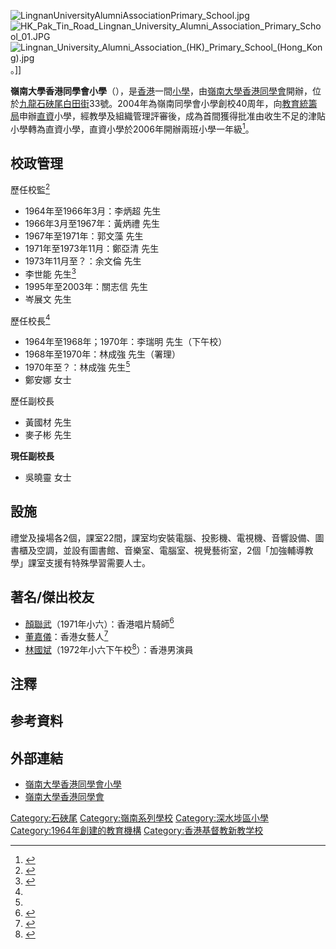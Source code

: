 {{Infobox School
| motto          = 作育英才 服務社會
| name           = 嶺南大學香港同學會小學
| native_name    = Lingnan University Alumni Association (HK) Primary School
| image          = LUAAPS crest.png
| established    = 1964年
| closed         = 
| type           = 直資男女校
| language       = 中文
| founder        = 
| affiliation    = [[嶺南大學香港同學會|嶺南大學香港同學會]]
| district       = [[深水埗區|深水埗區]]
| address        = [[香港|香港]][[九龍|九龍]][[石硤尾|石硤尾]][[白田街|白田街]]33號
| faculty        = 
| religion       = [[基督教|基督教]]
| supervisor     = 岑展文先生
| principal      = 鄭安娜女士
| vice_principal = 吳曉靈女士
| students       = 
| magazine       = 
| house          = 
| colors         = 
| website        = 
}}

[[File:LingnanUniversityAlumniAssociationPrimary_School.jpg|thumb]]
[[File:HK_Pak_Tin_Road_Lingnan_University_Alumni_Association_Primary_School_01.JPG|thumb]]
[[File:Lingnan_University_Alumni_Association_(HK)_Primary_School_(Hong_Kong).jpg|thumb]]。]]

'''嶺南大學香港同學會小學'''（{{lang-en|Lingnan University Alumni Association (HK) Primary School}}），是[[香港|香港]]一間[[小學|小學]]，由[[嶺南大學香港同學會|嶺南大學香港同學會]]開辦，位於[[九龍|九龍]][[石硤尾|石硤尾]][[白田街|白田街]]33號。2004年為嶺南同學會小學創校40周年，向[[教育統籌局|教育統籌局]]申辦[[直接資助計劃|直資]]小學，經教學及組織管理評審後，成為首間獲得批准由收生不足的津貼小學轉為直資小學，直資小學於2006年開辦兩班小學一年級<ref>{{Cite web |url=http://paper.wenweipo.com/2006/09/29/HK0609290058.htm |title=傳統津校 小一收表減兩成 |access-date=2007-09-18 |archive-date=2011-08-22 |archive-url=https://web.archive.org/web/20110822181112/http://paper.wenweipo.com/2006/09/29/HK0609290058.htm |dead-url=no }}</ref>。

==校政管理==
;歷任校監<ref name="嶺南大學香港同學會小學">{{cite web |url=http://luaa.hk/tc/%E5%B6%BA%E5%8D%97%E5%A4%A7%E5%AD%B8%E9%A6%99%E6%B8%AF%E5%90%8C%E5%AD%B8%E6%9C%83%E5%B0%8F%E5%AD%B8 |title=嶺南大學香港同學會小學 |date= |website= |publisher=嶺南大學香港同學會 |access-date=2021-10-04 |quote= |archive-date=2022-02-28 |archive-url=https://web.archive.org/web/20220228165544/http://luaa.hk/tc/%E5%B6%BA%E5%8D%97%E5%A4%A7%E5%AD%B8%E9%A6%99%E6%B8%AF%E5%90%8C%E5%AD%B8%E6%9C%83%E5%B0%8F%E5%AD%B8 }}</ref>
*1964年至1966年3月：李炳超 先生
*1966年3月至1967年：黃炳禮 先生
*1967年至1971年：郭文藻 先生
*1971年至1973年11月：鄭亞清 先生{{noteTag|鄭亞清是香港私立學校格致書院的創辦人。}}
*1973年11月至？：余文倫 先生
*李世能 先生<ref name="嶺南同學會小學 十三屆畢業典禮">{{cite news |title=嶺南同學會小學 十三屆畢業典禮 |url=https://mmis.hkpl.gov.hk/coverpage/-/coverpage/view?_coverpage_WAR_mmisportalportlet_hsf=%E7%95%A2%E6%A5%AD%E7%A6%AE&_coverpage_WAR_mmisportalportlet_actual_q=%28%20verbatim_dc.collection%3A%28%22Old%5C%20HK%5C%20Newspapers%22%29%20%29%20AND+%28%20%28%20allTermsMandatory%3A%28true%29%20OR+all_dc.title%3A%28%E7%95%A2%E6%A5%AD%E7%A6%AE%29%20OR+all_dc.creator%3A%28%E7%95%A2%E6%A5%AD%E7%A6%AE%29%20OR+all_dc.contributor%3A%28%E7%95%A2%E6%A5%AD%E7%A6%AE%29%20OR+all_dc.subject%3A%28%E7%95%A2%E6%A5%AD%E7%A6%AE%29%20OR+fulltext%3A%28%E7%95%A2%E6%A5%AD%E7%A6%AE%29%20OR+all_dc.description%3A%28%E7%95%A2%E6%A5%AD%E7%A6%AE%29%20%29%20%29&_coverpage_WAR_mmisportalportlet_sort_field=dc.publicationdate_bsort&p_r_p_-1078056564_c=QF757YsWv59%2F9WIUSQ5l77rTAEqvYWau&_coverpage_WAR_mmisportalportlet_o=1127&_coverpage_WAR_mmisportalportlet_sort_order=asc&_coverpage_WAR_mmisportalportlet_filter=dc.publicationdate_dt%3A%5B1970-01-01T00%3A00%3A00Z+TO+1979-12-31T15%3A59%3A59Z%5D |page=15 |language= |newspaper=華僑日報 | date=1977-07-25 |accessdate=2022-05-22 |quote= }}</ref>
*1995年至2003年：關志信 先生
*岑展文 先生

;歷任校長<ref name="嶺南大學香港同學會小學" />
*1964年至1968年；1970年：李瑞明 先生（下午校）
*1968年至1970年：林成強 先生（署理）
*1970年至？：林成強 先生<ref name="嶺南同學會小學 十三屆畢業典禮" />
*鄭安娜 女士

;歷任副校長
*黃國材 先生
*麥子彬 先生
'''現任副校長'''
*吳曉靈 女士

== 設施 ==
禮堂及操場各2個，課室22間，課室均安裝電腦、投影機、電視機、音響設備、圖書櫃及空調，並設有圖書館、音樂室、電腦室、視覺藝術室，2個「加強輔導教學」課室支援有特殊學習需要人士。

==著名/傑出校友==
*[[顏聯武|顏聯武]]（1971年小六）：香港唱片騎師<ref>{{cite web |url=http://www.luaa.hk/news/lnn_062.pdf |title=嶺南通訊 第62期 |last= |first= |date=1970-05-12 |website= |publisher=嶺南大學香港同學會 |access-date=2019-01-13 |quote= |archive-date=2020-05-16 |archive-url=https://web.archive.org/web/20200516121424/http://www.luaa.hk/news/lnn_062.pdf |dead-url=no }}</ref>
*[[董嘉儀|董嘉儀]]：香港女藝人<ref name="就讀嶺南大學香港同學會小學時的董嘉儀">{{Cite web|url=https://drive.google.com/file/d/1lbndgShc_gzI2QvYwHz6p77glfzTencs/view?usp=sharing |title=就讀嶺南大學香港同學會小學時的董嘉儀 |accessdate=2021-10-04}}</ref>
*[[林國斌|林國斌]]（1972年小六下午校<ref>{{cite news |title=十六間學校舉行畢業禮 嶺南同學會校 |url=https://mmis.hkpl.gov.hk/coverpage/-/coverpage/view?p_r_p_-1078056564_c=QF757YsWv59IJkls4ouG32p5y6nIx7RM&_coverpage_WAR_mmisportalportlet_o=775&_coverpage_WAR_mmisportalportlet_actual_q=%28%20verbatim_dc.collection%3A%28%22Old%5C%20HK%5C%20Newspapers%22%29%20%29%20AND+%28%20%28%20allTermsMandatory%3A%28true%29%20OR+all_dc.title%3A%28%E7%95%A2%E6%A5%AD%29%20OR+all_dc.creator%3A%28%E7%95%A2%E6%A5%AD%29%20OR+all_dc.contributor%3A%28%E7%95%A2%E6%A5%AD%29%20OR+all_dc.subject%3A%28%E7%95%A2%E6%A5%AD%29%20OR+fulltext%3A%28%E7%95%A2%E6%A5%AD%29%20OR+all_dc.description%3A%28%E7%95%A2%E6%A5%AD%29%20%29%20%29&_coverpage_WAR_mmisportalportlet_sort_order=asc&_coverpage_WAR_mmisportalportlet_sort_field=dc.publicationdate_bsort&_coverpage_WAR_mmisportalportlet_log=Y&_coverpage_WAR_mmisportalportlet_filter=dc.publicationdate_dt%3A%5B1970-01-01T00%3A00%3A00Z+TO+1979-12-31T15%3A59%3A59Z%5D |page=15 |language= |publisher=華僑日報 |date=1972-07-24 |accessdate=2022-02-21 |quote= |archive-date=2022-02-21 |archive-url=https://web.archive.org/web/20220221092330/https://mmis.hkpl.gov.hk/coverpage/-/coverpage/view?p_r_p_-1078056564_c=QF757YsWv59IJkls4ouG32p5y6nIx7RM&_coverpage_WAR_mmisportalportlet_o=775&_coverpage_WAR_mmisportalportlet_actual_q=(%20verbatim_dc.collection:(%22Old%5C%20HK%5C%20Newspapers%22)%20)%20AND+(%20(%20allTermsMandatory:(true)%20OR+all_dc.title:(%E7%95%A2%E6%A5%AD)%20OR+all_dc.creator:(%E7%95%A2%E6%A5%AD)%20OR+all_dc.contributor:(%E7%95%A2%E6%A5%AD)%20OR+all_dc.subject:(%E7%95%A2%E6%A5%AD)%20OR+fulltext:(%E7%95%A2%E6%A5%AD)%20OR+all_dc.description:(%E7%95%A2%E6%A5%AD)%20)%20)&_coverpage_WAR_mmisportalportlet_sort_order=asc&_coverpage_WAR_mmisportalportlet_sort_field=dc.publicationdate_bsort&_coverpage_WAR_mmisportalportlet_log=Y&_coverpage_WAR_mmisportalportlet_filter=dc.publicationdate_dt:%5B1970-01-01T00:00:00Z+TO+1979-12-31T15:59:59Z%5D }}</ref>）：香港男演員

==注釋==
{{noteFoot}}

==参考資料==
{{reflist}}

==外部連結==
*[http://www.luaaps.edu.hk/ 嶺南大學香港同學會小學] {{Wayback|url=http://www.luaaps.edu.hk/ |date=20200201171618 }}
*[https://web.archive.org/web/20061203063310/http://www.ln.edu.hk/assoc/luaa/ 嶺南大學香港同學會]

{{commonscat|Lingnan University Alumni Association Primary School}}

[[Category:石硤尾|Category:石硤尾]]
[[Category:嶺南系列學校|Category:嶺南系列學校]]
[[Category:深水埗區小學|Category:深水埗區小學]]
[[Category:1964年創建的教育機構|Category:1964年創建的教育機構]]
[[Category:香港基督教新教学校|Category:香港基督教新教学校]]